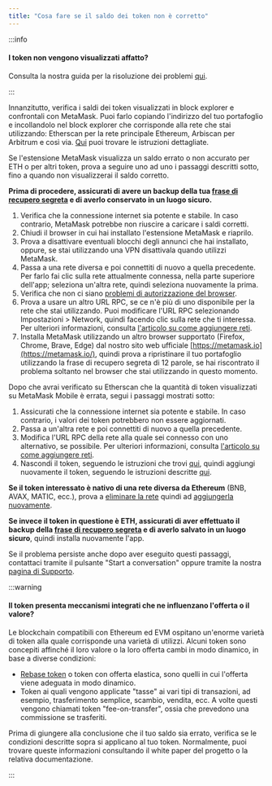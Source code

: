```yaml
---
title: "Cosa fare se il saldo dei token non è corretto"
---
```



:::info

#### I token non vengono visualizzati affatto?

Consulta la nostra guida per la risoluzione dei problemi [qui](/managing-my-tokens/custom-tokens/a-token-is-missing-from-my-wallet).

:::

Innanzitutto, verifica i saldi dei token visualizzati in block explorer e confrontali con MetaMask. Puoi farlo copiando l'indirizzo del tuo portafoglio e incollandolo nel block explorer che corrisponde alla rete che stai utilizzando: Etherscan per la rete principale Ethereum, Arbiscan per Arbitrum e così via. [Qui](/managing-my-wallet/how-to-check-my-wallet-activity-on-the-blockchain-explorer) puoi trovare le istruzioni dettagliate.

<Tabs>

<TabItem value="Estensione" label="Estensione">

Se l'estensione MetaMask visualizza un saldo errato o non accurato per ETH o per altri token, prova a seguire uno ad uno i passaggi descritti sotto, fino a quando non visualizzerai il saldo corretto.

**Prima di procedere, assicurati di avere un backup della tua [frase di recupero segreta](/getting-started/user-guide-secret-recovery-phrase-password-and-private-keys) e di averlo conservato in un luogo sicuro.**

1. Verifica che la connessione internet sia potente e stabile. In caso contrario, MetaMask potrebbe non riuscire a caricare i saldi corretti.
2. Chiudi il browser in cui hai installato l'estensione MetaMask e riaprilo.
3. Prova a disattivare eventuali blocchi degli annunci che hai installato, oppure, se stai utilizzando una VPN disattivala quando utilizzi MetaMask.
4. Passa a una rete diversa e poi connettiti di nuovo a quella precedente. Per farlo fai clic sulla rete attualmente connessa, nella parte superiore dell'app; seleziona un'altra rete, quindi seleziona nuovamente la prima.
5. Verifica che non ci siano [problemi di autorizzazione del browser](/troubleshooting/metamask-states-balance-may-be-outdated-displays-in-orange-or-eth-not-added-to-balance).
6. Prova a usare un altro URL RPC, se ce n'è più di uno disponibile per la rete che stai utilizzando. Puoi modificare l'URL RPC selezionando Impostazioni > Network, quindi facendo clic sulla rete che ti interessa. Per ulteriori informazioni, consulta [l'articolo su come aggiungere reti](/networks-and-sidechains/managing-networks/how-to-add-a-custom-network-rpc).
7. Installa MetaMask utilizzando un altro browser supportato (Firefox, Chrome, Brave, Edge) dal nostro sito web ufficiale [https://metamask.io](https://metamask.io/), quindi prova a ripristinare il tuo portafoglio utilizzando la frase di recupero segreta di 12 parole, se hai riscontrato il problema soltanto nel browser che stai utilizzando in questo momento.

</TabItem>

<TabItem value="App mobile" label="App mobile">

Dopo che avrai verificato su Etherscan che la quantità di token visualizzati su MetaMask Mobile è errata, segui i passaggi mostrati sotto:

1. Assicurati che la connessione internet sia potente e stabile. In caso contrario, i valori dei token potrebbero non essere aggiornati.
2. Passa a un'altra rete e poi connettiti di nuovo a quella precedente.
3. Modifica l'URL RPC della rete alla quale sei connesso con uno alternativo, se possibile. Per ulteriori informazioni, consulta [l'articolo su come aggiungere reti](/networks-and-sidechains/managing-networks/how-to-add-a-custom-network-rpc).
4. Nascondi il token, seguendo le istruzioni che trovi [qui](/managing-my-tokens/custom-tokens/how-to-display-tokens-in-metamask), quindi aggiungi nuovamente il token, seguendo le istruzioni descritte [qui](/managing-my-tokens/custom-tokens/how-to-display-tokens-in-metamask).

**Se il token interessato è nativo di una rete diversa da Ethereum** (BNB, AVAX, MATIC, ecc.), prova a [eliminare la rete](/networks-and-sidechains/managing-networks/how-to-remove-networks) quindi ad [aggiungerla nuovamente](/networks-and-sidechains/managing-networks/how-to-add-a-custom-network-rpc).

**Se invece il token in questione è ETH, assicurati di aver effettuato il backup della [frase di recupero segreta](/getting-started/user-guide-secret-recovery-phrase-password-and-private-keys) e di averlo salvato in un luogo sicuro**, quindi installa nuovamente l'app.

</TabItem>

</Tabs>

Se il problema persiste anche dopo aver eseguito questi passaggi, contattaci tramite il pulsante "Start a conversation" oppure tramite la nostra [pagina di Supporto](https://support.metamask.io/hc/en-us).

:::warning

#### Il token presenta meccanismi integrati che ne influenzano l'offerta o il valore?

Le blockchain compatibili con Ethereum ed EVM ospitano un'enorme varietà di token alla quale corrisponde una varietà di utilizzi. Alcuni token sono concepiti affinché il loro valore o la loro offerta cambi in modo dinamico, in base a diverse condizioni:

- [Rebase token](/managing-my-tokens/user-guide-tokens) o token con offerta elastica, sono quelli in cui l'offerta viene adeguata in modo dinamico.
- Token ai quali vengono applicate "tasse" ai vari tipi di transazioni, ad esempio, trasferimento semplice, scambio, vendita, ecc. A volte questi vengono chiamati token "fee-on-transfer", ossia che prevedono una commissione se trasferiti.

Prima di giungere alla conclusione che il tuo saldo sia errato, verifica se le condizioni descritte sopra si applicano al tuo token. Normalmente, puoi trovare queste informazioni consultando il white paper del progetto o la relativa documentazione.

:::
